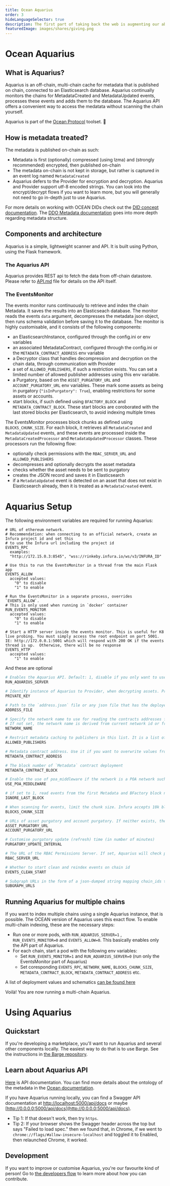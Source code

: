 ```yaml
---
title: Ocean Aquarius
order: 3
hideLanguageSelector: true
description: The first part of taking back the web is augmenting our ability to think for ourselves. This brief combines two famous essays - one from 1945, one from 2019 - to explain what this really means.
featuredImage: images/shares/giving.png
---
```


# Ocean Aquarius

## What is Aquarius?

Aquarius is an off-chain, multi-chain cache for metadata that is published on chain, connected to an Elasticsearch database. Aquarius continually monitors the chains for MetadataCreated and MetadataUpdated events, processes these events and adds them to the database. The Aquarius API offers a convenient way to access the medatata without scanning the chain yourself.

Aquarius is part of the [Ocean Protocol](https://oceanprotocol.com) toolset. 🌊

## How is metadata treated?

The metadata is published on-chain as such:

- Metadata is first (optionally) compressed (using lzma) and (strongly recommended) encrypted, then published on-chain
- The metadata on-chain is not kept in storage, but rather is captured in an event log named `MetadataCreated`
- Aquarius defers to the Provider for encryption and decryption. Aquarius and Provider support utf-8 encoded strings. You can look into the encrypt/decrypt flows if you want to learn more, but you will generally not need to go in-depth just to use Aquarius.

For more details on working with OCEAN DIDs check out the [DID concept documentation](https://docs.oceanprotocol.com/concepts/did-ddo/).
The [DDO Metadata documentation](https://docs.oceanprotocol.com/concepts/ddo-metadata/) goes into more depth regarding metadata structure.

## Components and architecture

Aquarius is a simple, lightweight scanner and API. It is built using Python, using the Flask framework.

### The Aquarius API

Aquarius provides REST api to fetch the data from off-chain datastore.
Please refer to [API.md](API.md) file for details on the API itself.

### The EventsMonitor

The events monitor runs continuously to retrieve and index the chain Metadata. It saves the results into an Elasticseach database. The monitor reads the events `data` argument, decompresses the metadata json object, then runs schema validation before saving it to the database. The monitor is highly customisable, and it consists of the following components:

- an ElasticsearchInstance, configured through the config.ini or env variables
- an associated MetadataContract, configured through the config.ini or the `METADATA_CONTRACT_ADDRESS` env variable
- a Decryptor class that handles decompression and decryption on the chain data, through communication with Provider
- a set of `ALLOWED_PUBLISHERS`, if such a restriction exists. You can set a limited number of allowed publisher addresses using this env variable.
- a Purgatory, based on the `ASSET_PURGATORY_URL` and `ACCOUNT_PURGATORY_URL` env variables. These mark some assets as being in purgatory (`"isInPurgatory": True`), enabling restrictions for some assets or accounts.
- start blocks, if such defined using `BFACTORY_BLOCK` and `METADATA_CONTRACT_BLOCK`. These start blocks are coroborated with the last stored blocks per Elasticsearch, to avoid indexing multiple times

The EventsMonitor processes block chunks as defined using `BLOCKS_CHUNK_SIZE`. For each block, it retrieves all `MetadataCreated` and `MetadataUpdated` events, and these events are processed inside the `MetadataCreatedProcessor` and `MetadataUpdatedProcessor` classes. These processors run the following flow:

- optionally check permissions with the `RBAC_SERVER_URL` and `ALLOWED_PUBLISHERS`
- decompresses and optionally decrypts the asset metadata
- checks whether the asset needs to be sent to purgatory
- creates the JSON record and saves it in Elasticsearch
- if a `MetadataUpdated` event is detected on an asset that does not exist in Elasticsearch already, then it is treated as a `MetadataCreated` event.

# Aquarius Setup

The following environment variables are required for running Aquarius:

```
# URL of ethereum network.
# Recommendation: when connecting to an official network, create an Infura project id and set this
# to use the Infura url including the project id
EVENTS_RPC
  examples:
  "http://172.15.0.3:8545", "wss://rinkeby.infura.io/ws/v3/INFURA_ID"

# Use this to run the EventsMonitor in a thread from the main Flask app
EVENTS_ALLOW
  accepted values:
    "0" to disable
    "1" to enable

# Run the EventsMonitor in a separate process, overrides `EVENTS_ALLOW`.
# This is only used when running in `docker` container
RUN_EVENTS_MONITOR
  accepted values:
    "0" to disable
    "1" to enable

# Start a HTTP server inside the events monitor. This is useful for K8 live probing. You must simply access the root endpoint on port 5001. IE: http://172.0.0.1:5001 which will respond with 200 OK if the events thread is up.  Otherwise, there will be no response
EVENTS_HTTP
  accepted values:
    "1" to enable
```

And these are optional

```bash
# Enables the Aquarius API. Default: 1, disable if you only want to use the events monitor, without exposing an API.
RUN_AQUARIUS_SERVER

# Identify instance of Aquarius to Provider, when decrypting assets. Provider may allow or deny decryption based on this address.
PRIVATE_KEY

# Path to the `address.json` file or any json file that has the deployed contracts addresses
ADDRESS_FILE

# Specify the network name to use for reading the contracts addresses from the `ADDRESS_FILE`.
# If not set, the network name is derived from current network id or from the `EVENTS_RPC` value, by splitting out the wss://, http:// or https:// part and the suffixes
NETWORK_NAME

# Restrict metadata caching to publishers in this list. It is a list of publisher addresses.
ALLOWED_PUBLISHERS

# Metadata contract address. Use it if you want to overwrite values from ocean-contracts
METADATA_CONTRACT_ADDRESS

# The block number of `Metadata` contract deployment
METADATA_CONTRACT_BLOCK

# Enable the use of poa_middleware if the network is a POA network such as Rinkeby. (no need to set for rinkeby specifically, since that is already treated in the code, but any other POA network should have this flag setup)
USE_POA_MIDDLEWARE

# if set to 1, read events from the first Metadata and BFactory block number, or a specific block number (used for debugging)
IGNORE_LAST_BLOCK

# When scanning for events, limit the chunk size. Infura accepts 10k blocks, but others will take only 1000 (default value)
BLOCKS_CHUNK_SIZE

# URLs of asset purgatory and account purgatory. If neither exists, the purgatory will not be processed. The list should be formatted as a list of dictionaries containing the address and reason. See https://github.com/oceanprotocol/list-purgatory/blob/main/list-accounts.json for an example
ASSET_PURGATORY_URL
ACCOUNT_PURGATORY_URL

# Customise purgatory update (refresh) time (in number of minutes)
PURGATORY_UPDATE_INTERVAL

# The URL of the RBAC Permissions Server. If set, Aquarius will check permissions with RBAC. Leave empty/unset to skip RBAC permission checks.
RBAC_SERVER_URL

# Whether to start clean and reindex events on chain id
EVENTS_CLEAN_START

# Subgraph URLs in the form of a json-dumped string mapping chain_ids to subgraph urls.
SUBGRAPH_URLS
```

## Running Aquarius for multiple chains

If you want to index multiple chains using a single Aquarius instance, that is possible. The OCEAN version of Aquarius uses this exact flow. To enable multi-chain indexing, these are the necessary steps:

- Run one or more pods, with `RUN_AQUARIUS_SERVER=1` , `RUN_EVENTS_MONITOR=0` and `EVENTS_ALLOW=0`. This basically enables only the API part of Aquarius.
- For each chain, start a pod with the following env variables:
  - Set `RUN_EVENTS_MONITOR=1` and `RUN_AQUARIUS_SERVER=0` (run only the EventsMonitor part of Aquarius)
  - Set coresponding `EVENTS_RPC`, `NETWORK_NAME`, `BLOCKS_CHUNK_SIZE`, `METADATA_CONTRACT_BLOCK`, `METADATA_CONTRACT_ADDRESS` etc.

A list of deployment values and schematics [can be found here](https://github.com/oceanprotocol/aquarius/tree/main/deployment)

Voilà! You are now running a multi-chain Aquarius.

# Using Aquarius

## Quickstart

If you're developing a marketplace, you'll want to run Aquarius and several other components locally. The easiest way to do that is to use Barge. See the instructions in [the Barge repository](https://github.com/oceanprotocol/barge).

## Learn about Aquarius API

[Here](https://docs.oceanprotocol.com/references/aquarius/) is API documentation. You can find more details about the ontology of the metadata in the [Ocean documentation](https://docs.oceanprotocol.com/concepts/ddo-metadata/).

If you have Aquarius running locally, you can find a Swagger API documentation at [http://localhost:5000/api/docs](http://localhost:5000/api/docs) or maybe [http://0.0.0.0:5000/api/docs](http://0.0.0.0:5000/api/docs).

- Tip 1: If that doesn't work, then try `https`.
- Tip 2: If your browser shows the Swagger header across the top but says "Failed to load spec." then we found that, in Chrome, if we went to `chrome://flags/#allow-insecure-localhost` and toggled it to Enabled, then relaunched Chrome, it worked.

## Development

If you want to improve or customise Aquarius, you're our favourite kind of person! Go to [the developers flow](https://github.com/oceanprotocol/aquarius/blob/v4main/developers.md) to learn more about how you can contribute.
